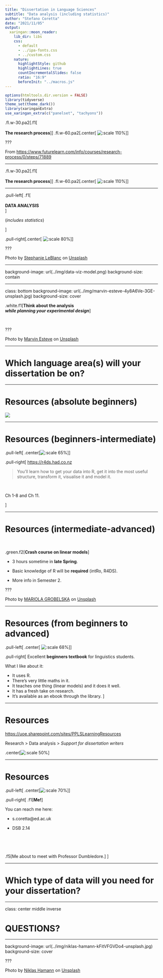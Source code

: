 ```yaml
---
title: "Dissertation in Language Sciences"
subtitle: "Data analysis (including statistics)"
author: "Stefano Coretta"
date: "2021/11/05"
output:
  xaringan::moon_reader:
    lib_dir: libs
    css:
      - default
      - ../ipa-fonts.css
      - ../custom.css
    nature:
      highlightStyle: github
      highlightLines: true
      countIncrementalSlides: false
      ratio: "16:9"
      beforeInit: "../macros.js"
---
```



```r
options(htmltools.dir.version = FALSE)
library(tidyverse)
theme_set(theme_dark())
library(xaringanExtra)
use_xaringan_extra(c("panelset", "tachyons"))
```

.fl.w-30.pa2[.f1[<br><br>**The research process**]]
.fl.w-60.pa2[.center[
![:scale 110%](../img/research-process.png)
]]

???

From <https://www.futurelearn.com/info/courses/research-process/0/steps/71889>

---

.fl.w-30.pa2[.f1[<br><br>**The research process**]]
.fl.w-60.pa2[.center[
![:scale 110%](../img/research-process-da.png)
]]

---

.pull-left[
.f1[<br> 
<br>
**DATA ANALYSIS**<br>]

(*includes statistics*)

]

.pull-right[.center[
![:scale 80%](../img/stephanie-leblanc-sGzCGGc_aaA-unsplash.jpg)
]]

???

Photo by <a href="https://unsplash.com/@sleblanc01?utm_source=unsplash&utm_medium=referral&utm_content=creditCopyText">Stephanie LeBlanc</a> on <a href="https://unsplash.com/s/photos/ant?utm_source=unsplash&utm_medium=referral&utm_content=creditCopyText">Unsplash</a>

---

background-image: url(../img/data-viz-model.png)
background-size: contain

---

class: bottom
background-image: url(../img/marvin-esteve-4y8A6Ve-3GE-unsplash.jpg)
background-size: cover

.white.f1[**Think about the analysis<br>*while planning your experimental design***]

<br>

???

Photo by <a href="https://unsplash.com/@tme18?utm_source=unsplash&utm_medium=referral&utm_content=creditCopyText">Marvin Esteve</a> on <a href="https://unsplash.com/s/photos/warning?utm_source=unsplash&utm_medium=referral&utm_content=creditCopyText">Unsplash</a>

---

# Which language area(s) will your dissertation be on?

---

# Resources (absolute beginners)

![](../img/intro-twitter.png)



---

# Resources (beginners-intermediate)


.pull-left[
.center[![:scale 65%](../img/cover.png)]
]

.pull-right[
<https://r4ds.had.co.nz>

> You’ll learn how to get your data into R, get it into the most useful structure, transform it, visualise it and model it.

<br>

Ch 1-8 and Ch 11.

]

---

# Resources (intermediate-advanced)

<br>

.green.f2[**Crash course on linear models**]

- 3 hours sometime in **late Spring**.

- Basic knowledge of R will be **required** (intRo, R4DS).

- More info in Semester 2.


???

Photo by <a href="https://unsplash.com/@mariolagr?utm_source=unsplash&utm_medium=referral&utm_content=creditCopyText">MARIOLA GROBELSKA</a> on <a href="https://unsplash.com/s/photos/shinkansen?utm_source=unsplash&utm_medium=referral&utm_content=creditCopyText">Unsplash</a>

---

# Resources (from beginners to advanced)

.pull-left[
.center[
![:scale 68%](../img/bodo.png)
]
]

.pull-right[
Excellent **beginners textbook** for linguistics students.

What I like about it:

- It uses R.
- There's very little maths in it.
- It teaches one thing (linear models) and it does it well.
- It has a fresh take on research.
- It's available as an ebook through the library.
]

---

# Resources

<https://uoe.sharepoint.com/sites/PPLSLearningResources>

Research > Data analysis > *Support for dissertation writers*

.center[![:scale 50%](../img/skills-centre.png)]

---

# Resources

.pull-left[
.center[![:scale 70%](../img/me.jpeg)]
]

.pull-right[
.f1[**Me!**]

You can reach me here:

- s.coretta@ed.ac.uk

- DSB 2.14

<br>

<br>

.f5[Me about to meet with Professor Dumbledore.]
]

---

# Which type of data will you need for your dissertation?

---

class: center middle inverse

# QUESTIONS?

---

background-image: url(../img/niklas-hamann-kFitVFGVDo4-unsplash.jpg)
background-size: cover

???

Photo by <a href="https://unsplash.com/@niklas_hamann?utm_source=unsplash&utm_medium=referral&utm_content=creditCopyText">Niklas Hamann</a> on <a href="https://unsplash.com/s/photos/beaver?utm_source=unsplash&utm_medium=referral&utm_content=creditCopyText">Unsplash</a>
